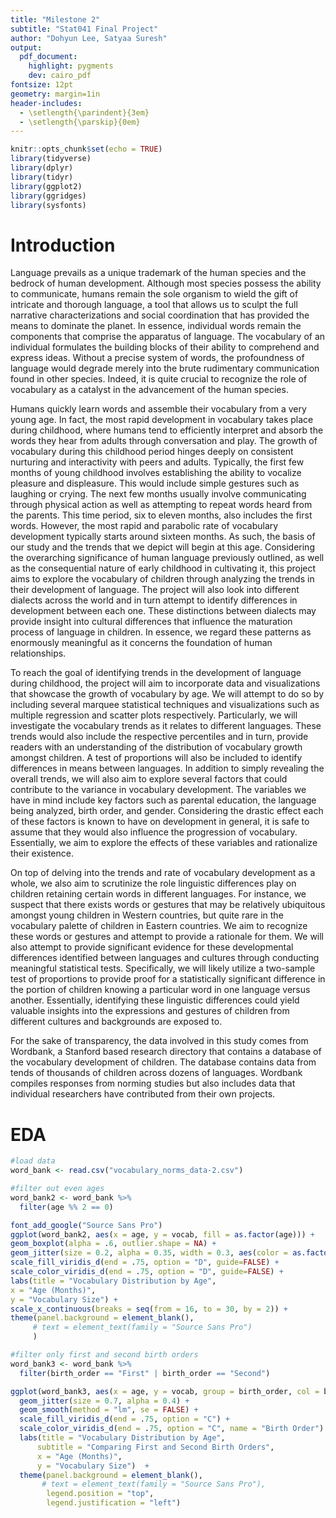 ```yaml
---
title: "Milestone 2"
subtitle: "Stat041 Final Project"
author: "Dohyun Lee, Satyaa Suresh"
output: 
  pdf_document: 
    highlight: pygments
    dev: cairo_pdf
fontsize: 12pt
geometry: margin=1in
header-includes:
  - \setlength{\parindent}{3em}
  - \setlength{\parskip}{0em}
---
```


```r
knitr::opts_chunk$set(echo = TRUE)
library(tidyverse)
library(dplyr)
library(tidyr)
library(ggplot2)
library(ggridges)
library(sysfonts)
```

# Introduction 

  Language prevails as a unique trademark of the human species and the bedrock of human development. Although most species possess the ability to communicate, humans remain the sole organism to wield the gift of intricate and thorough language, a tool that allows us to sculpt the full narrative characterizations and social coordination that has provided the means to dominate the planet. In essence, individual words remain the components that comprise the apparatus of language. The vocabulary of an individual formulates the building blocks of their ability to comprehend and express ideas. Without a precise system of words, the profoundness of language would degrade merely into the brute rudimentary communication found in other species. Indeed, it is quite crucial to recognize the role of vocabulary as a catalyst in the advancement of the human species. 

  Humans quickly learn words and assemble their vocabulary from a very young age. In fact, the most rapid development in vocabulary takes place during childhood, where humans tend to efficiently interpret and absorb the words they hear from adults through conversation and play.  The growth of vocabulary during this childhood period hinges deeply on consistent nurturing and interactivity with peers and adults. Typically, the first few months of young childhood involves establishing the ability to vocalize pleasure and displeasure. This would include simple gestures such as laughing or crying. The next few months usually involve communicating through physical action as well as attempting to repeat words heard from the parents. This time period, six to eleven months, also includes the first words. However, the most rapid and parabolic rate of vocabulary development typically starts around sixteen months. As such, the basis of our study and the trends that we depict will begin at this age. 
  Considering the overarching significance of human language previously outlined, as well as the consequential nature of early childhood in cultivating it, this project aims to explore the vocabulary of children through analyzing the trends in their development of language. The project will also look into different dialects across the world and in turn attempt to identify differences in development between each one. These distinctions between dialects may provide insight into cultural differences that influence the maturation process of language in children. In essence, we regard these patterns as enormously meaningful as it concerns the foundation of human relationships.  
  
  To reach the goal of identifying trends in the development of language during childhood, the project will aim to incorporate data and visualizations that showcase the growth of vocabulary by age. We will attempt to do so by including several marquee statistical techniques and visualizations such as multiple regression and scatter plots respectively.  Particularly, we will investigate the vocabulary trends as it relates to different languages. These trends would also include the respective percentiles and in turn, provide readers with an understanding of the distribution of vocabulary growth amongst children. A test of proportions will also be included to identify differences in means between languages.  In addition to simply revealing the overall trends, we will also aim to explore several factors that could contribute to the variance in vocabulary development. The variables we have in mind include key factors such as parental education, the language being analyzed, birth order, and gender. Considering the drastic effect each of these factors is known to have on development in general, it is safe to assume that they would also influence the progression of vocabulary. Essentially, we aim to explore the effects of these variables and rationalize their existence. 

  On top of delving into the trends and rate of vocabulary development as a whole, we also aim to scrutinize the role linguistic differences play on children retaining certain words in different languages. For instance, we suspect that there exists words or gestures that may be relatively ubiquitous amongst young children in Western countries, but quite rare in the vocabulary palette of children in Eastern countries. We aim to recognize these words or gestures and attempt to provide a rationale for them. We will also attempt to provide significant evidence for these developmental differences identified between languages and cultures through conducting meaningful statistical tests. Specifically, we will likely utilize a two-sample test of proportions to provide proof for a statistically significant difference in the portion of children knowing a particular word in one language versus another. Essentially, identifying these linguistic differences could yield valuable insights into the expressions and gestures of children from different cultures and backgrounds are exposed to. 

  For the sake of transparency, the data involved in this study comes from Wordbank, a Stanford based research directory that contains a database of the vocabulary development of children. The database contains data from tends of thousands of children across dozens of languages. Wordbank compiles responses from norming studies but also includes data that individual researchers have contributed from their own projects. 

# EDA 

```r
#load data
word_bank <- read.csv("vocabulary_norms_data-2.csv")

#filter out even ages
word_bank2 <- word_bank %>%
  filter(age %% 2 == 0)

font_add_google("Source Sans Pro")
ggplot(word_bank2, aes(x = age, y = vocab, fill = as.factor(age))) +
geom_boxplot(alpha = .6, outlier.shape = NA) + 
geom_jitter(size = 0.2, alpha = 0.35, width = 0.3, aes(color = as.factor(age))) +
scale_fill_viridis_d(end = .75, option = "D", guide=FALSE) +
scale_color_viridis_d(end = .75, option = "D", guide=FALSE) +
labs(title = "Vocabulary Distribution by Age",
x = "Age (Months)",
y = "Vocabulary Size") + 
scale_x_continuous(breaks = seq(from = 16, to = 30, by = 2)) +
theme(panel.background = element_blank(),
     # text = element_text(family = "Source Sans Pro")
     )
```

```r
#filter only first and second birth orders
word_bank3 <- word_bank %>%
  filter(birth_order == "First" | birth_order == "Second")

ggplot(word_bank3, aes(x = age, y = vocab, group = birth_order, col = birth_order)) +
  geom_jitter(size = 0.7, alpha = 0.4) +
  geom_smooth(method = "lm", se = FALSE) +
  scale_fill_viridis_d(end = .75, option = "C") +
  scale_color_viridis_d(end = .75, option = "C", name = "Birth Order") +
  labs(title = "Vocabulary Distribution by Age",
      subtitle = "Comparing First and Second Birth Orders",
      x = "Age (Months)",
      y = "Vocabulary Size")  +
  theme(panel.background = element_blank(),
       # text = element_text(family = "Source Sans Pro"),
        legend.position = "top",
        legend.justification = "left")


```


